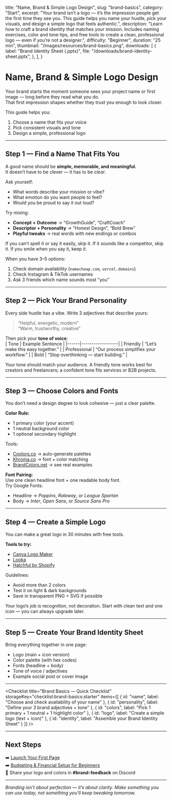   title: "Name, Brand & Simple Logo Design",
  slug: "brand-basics",
  category: "Start",
  excerpt:
    "Your brand isn’t a logo — it’s the impression people get the first time they see you. This guide helps you name your hustle, pick your visuals, and design a simple logo that feels authentic.",
  description:
    "Learn how to craft a brand identity that matches your mission. Includes naming exercises, color and tone tips, and free tools to create a clean, professional logo — even if you’re not a designer.",
  difficulty: "Beginner",
  duration: "25 min",
  thumbnail: "/images/resources/brand-basics.png",
  downloads: [
    {
      label: "Brand Identity Sheet (.pptx)",
      file: "/downloads/brand-identity-sheet.pptx",
    },
  ],
}


# Name, Brand & Simple Logo Design

Your brand starts the moment someone sees your project name or first image — long before they read what you do.  
That first impression shapes whether they trust you enough to look closer.

This guide helps you:
1. Choose a name that fits your voice  
2. Pick consistent visuals and tone  
3. Design a simple, professional logo  

---

## Step 1 — Find a Name That Fits You

A good name should be **simple, memorable, and meaningful.**  
It doesn’t have to be clever — it has to be *clear*.

Ask yourself:
- What words describe your mission or vibe?  
- What emotion do you want people to feel?  
- Would you be proud to say it out loud?

Try mixing:
- **Concept + Outcome** → “GrowthGuide”, “CraftCoach”  
- **Descriptor + Personality** → “Honest Design”, “Bold Brew”  
- **Playful tweaks** → real words with new endings or combos

<TipBox title="Quick filters">
If you can’t spell it or say it easily, skip it.  
If it sounds like a competitor, skip it.  
If you smile when you say it, keep it.
</TipBox>

When you have 3–5 options:
1. Check domain availability (`namecheap.com`, `vercel.domains`)  
2. Check Instagram & TikTok usernames  
3. Ask 3 friends which name sounds most “you”

---

## Step 2 — Pick Your Brand Personality

Every side hustle has a vibe. Write 3 adjectives that describe yours:  
> “Helpful, energetic, modern”  
> “Warm, trustworthy, creative”

Then pick your **tone of voice**:  
| Tone | Example Sentence |
|------|------------------|
| Friendly | “Let’s make this easy together.” |
| Professional | “Our process simplifies your workflow.” |
| Bold | “Stop overthinking — start building.” |

<TipBox title="Consistency tip">
Your tone should match your audience. A friendly tone works best for creators and freelancers; a confident tone fits services or B2B projects.
</TipBox>

---

## Step 3 — Choose Colors and Fonts

You don’t need a design degree to look cohesive — just a clear palette.

**Color Rule:**  
- 1 primary color (your accent)  
- 1 neutral background color  
- 1 optional secondary highlight  

Tools:
- [Coolors.co](https://coolors.co) → auto-generate palettes  
- [Khroma.co](https://khroma.co) → font + color matching  
- [BrandColors.net](https://brandcolors.net) → see real examples

**Font Pairing:**  
Use one clean headline font + one readable body font.  
Try Google Fonts:  
- Headline → *Poppins*, *Raleway*, or *League Spartan*  
- Body → *Inter*, *Open Sans*, or *Source Sans Pro*

---

## Step 4 — Create a Simple Logo

You can make a great logo in 30 minutes with free tools.

**Tools to try:**
- [Canva Logo Maker](https://www.canva.com/logos/)
- [Looka](https://looka.com)
- [Hatchful by Shopify](https://hatchful.shopify.com)

Guidelines:
- Avoid more than 2 colors  
- Test it on light & dark backgrounds  
- Save in transparent PNG + SVG if possible  

<TipBox title="Pro tip">
Your logo’s job is recognition, not decoration.  
Start with clean text and one icon — you can always upgrade later.
</TipBox>

---

## Step 5 — Create Your Brand Identity Sheet

Bring everything together in one page:
- Logo (main + icon version)  
- Color palette (with hex codes)  
- Fonts (headline + body)  
- Tone of voice / adjectives  
- Example social post or cover image  

<DownloadCard
  title="Brand Identity Sheet"
  description="Collect your colors, fonts, tone, and logo in one quick reference for future consistency."
  file="/downloads/brand-identity-sheet.pptx"
  note="Editable in PowerPoint, Canva, or Google Slides."
/>

---

<Checklist
  title="Brand Basics — Quick Checklist"
  storageKey="checklist:brand-basics:starter"
  items={[
    { id: "name", label: "Choose and check availability of your name" },
    { id: "personality", label: "Define your 3 brand adjectives + tone" },
    { id: "colors", label: "Pick 1 primary + 1 neutral + 1 highlight color" },
    { id: "logo", label: "Create a simple logo (text + icon)" },
    { id: "identity", label: "Assemble your Brand Identity Sheet" }
  ]}
/>

---

## Next Steps

➡️ [Launch Your First Page](/resources/launch-your-first-page)  
➡️ [Budgeting & Financial Setup for Beginners](/resources/budgeting-setup)  
💬 Share your logo and colors in **#brand-feedback** on Discord

---

*Branding isn’t about perfection — it’s about clarity. Make something you can use today, not something you’ll keep tweaking tomorrow.*
